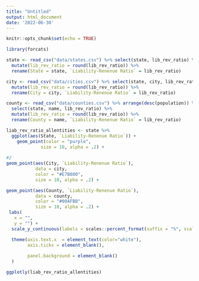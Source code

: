 ```yaml
---
title: "Untitled"
output: html_document
date: '2022-06-30'
---
```


```r

knitr::opts_chunk$set(echo = TRUE)

library(forcats)

state <- read_csv("data/states.csv") %>% select(state, lib_rev_ratio) %>% 
  mutate(lib_rev_ratio = round(lib_rev_ratio)) %>% 
  rename(State = state, `Liability-Renenue Ratio` = lib_rev_ratio) 

city <- read_csv("data/cities.csv") %>% select(state, city, lib_rev_ratio) %>% 
  mutate(lib_rev_ratio = round(lib_rev_ratio)) %>% 
  rename(City = city, `Liability-Renenue Ratio` = lib_rev_ratio)

county <- read_csv("data/counties.csv") %>% arrange(desc(population)) %>% slice(1:100) %>% 
  select(state, name, lib_rev_ratio) %>% 
  mutate(lib_rev_ratio = round(lib_rev_ratio)) %>% 
  rename(County = name, `Liability-Renenue Ratio` = lib_rev_ratio) 
```

```r
  
liab_rev_ratio_allentities <- state %>% 
  ggplot(aes(State, `Liability-Renenue Ratio`)) +
    geom_point(color = "purple", 
             size = 10, alpha = .2) +
  
#2
geom_point(aes(City, `Liability-Renenue Ratio`),
           data = city,
           color = "#E7B800", 
           size = 10, alpha = .2) +

geom_point(aes(County, `Liability-Renenue Ratio`),
           data = county,
           color = "#00AFBB", 
           size = 10, alpha = .2) +
 labs(
   x = "",
   y = "") +
  scale_y_continuous(labels = scales::percent_format(suffix = "%", scale = 1)) +

  theme(axis.text.x  = element_text(color="white"),
        axis.ticks = element_blank(),
        
        panel.background = element_blank()
  ) 

ggplotly(liab_rev_ratio_allentities)
```



